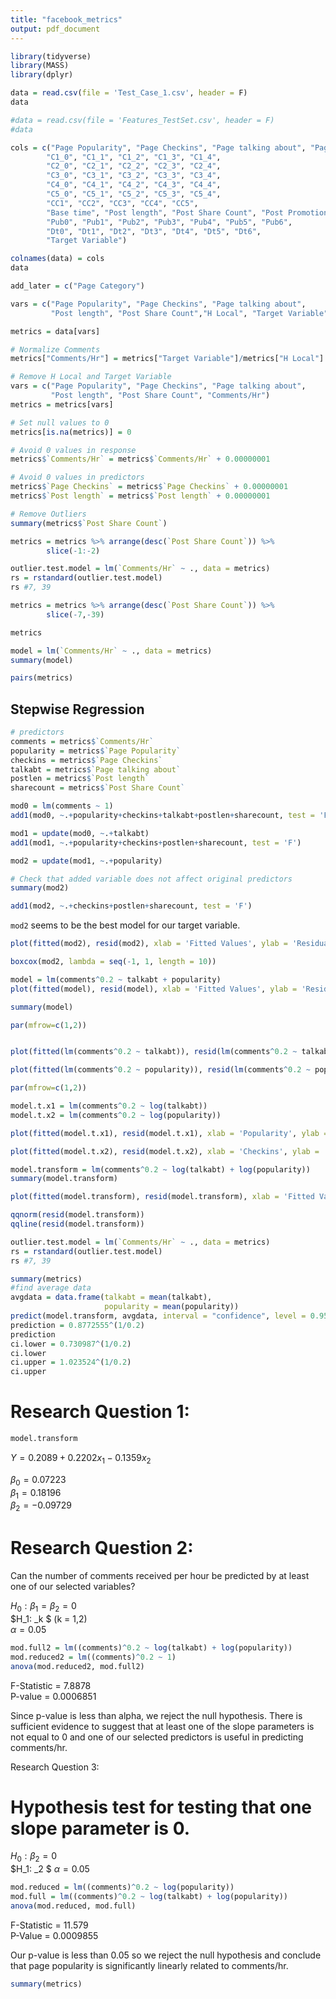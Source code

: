 ```yaml
---
title: "facebook_metrics"
output: pdf_document
---
```


```r
library(tidyverse)
library(MASS)
library(dplyr)
```



```r
data = read.csv(file = 'Test_Case_1.csv', header = F)
data
```

```r
#data = read.csv(file = 'Features_TestSet.csv', header = F)
#data
```




```r
cols = c("Page Popularity", "Page Checkins", "Page talking about", "Page Category",
        "C1_0", "C1_1", "C1_2", "C1_3", "C1_4",
        "C2_0", "C2_1", "C2_2", "C2_3", "C2_4",
        "C3_0", "C3_1", "C3_2", "C3_3", "C3_4",
        "C4_0", "C4_1", "C4_2", "C4_3", "C4_4",
        "C5_0", "C5_1", "C5_2", "C5_3", "C5_4",
        "CC1", "CC2", "CC3", "CC4", "CC5",
        "Base time", "Post length", "Post Share Count", "Post Promotion Status", "H Local",
        "Pub0", "Pub1", "Pub2", "Pub3", "Pub4", "Pub5", "Pub6",
        "Dt0", "Dt1", "Dt2", "Dt3", "Dt4", "Dt5", "Dt6",
        "Target Variable")

colnames(data) = cols
data
```


```r
add_later = c("Page Category")

vars = c("Page Popularity", "Page Checkins", "Page talking about",
         "Post length", "Post Share Count","H Local", "Target Variable")

metrics = data[vars]

# Normalize Comments
metrics["Comments/Hr"] = metrics["Target Variable"]/metrics["H Local"]

# Remove H Local and Target Variable
vars = c("Page Popularity", "Page Checkins", "Page talking about", 
         "Post length", "Post Share Count", "Comments/Hr")
metrics = metrics[vars]

# Set null values to 0
metrics[is.na(metrics)] = 0

# Avoid 0 values in response
metrics$`Comments/Hr` = metrics$`Comments/Hr` + 0.00000001

# Avoid 0 values in predictors
metrics$`Page Checkins` = metrics$`Page Checkins` + 0.00000001
metrics$`Post length` = metrics$`Post length` + 0.00000001

# Remove Outliers
summary(metrics$`Post Share Count`)

metrics = metrics %>% arrange(desc(`Post Share Count`)) %>%
        slice(-1:-2)

outlier.test.model = lm(`Comments/Hr` ~ ., data = metrics)
rs = rstandard(outlier.test.model)
rs #7, 39

metrics = metrics %>% arrange(desc(`Post Share Count`)) %>%
        slice(-7,-39)

metrics
```


```r
model = lm(`Comments/Hr` ~ ., data = metrics)
summary(model)
```


```r
pairs(metrics)
```


## Stepwise Regression

```r
# predictors
comments = metrics$`Comments/Hr`
popularity = metrics$`Page Popularity`
checkins = metrics$`Page Checkins`
talkabt = metrics$`Page talking about`
postlen = metrics$`Post length`
sharecount = metrics$`Post Share Count`
```

```r
mod0 = lm(comments ~ 1)
add1(mod0, ~.+popularity+checkins+talkabt+postlen+sharecount, test = 'F')
```

```r
mod1 = update(mod0, ~.+talkabt)
add1(mod1, ~.+popularity+checkins+postlen+sharecount, test = 'F')
```

```r
mod2 = update(mod1, ~.+popularity)

# Check that added variable does not affect original predictors
summary(mod2)
```

```r
add1(mod2, ~.+checkins+postlen+sharecount, test = 'F')
```

`mod2` seems to be the best model for our target variable.

```r
plot(fitted(mod2), resid(mod2), xlab = 'Fitted Values', ylab = 'Residuals', main = 'Residuals vs Fitted Value')
```

```r
boxcox(mod2, lambda = seq(-1, 1, length = 10))
```

```r
model = lm(comments^0.2 ~ talkabt + popularity)
plot(fitted(model), resid(model), xlab = 'Fitted Values', ylab = 'Residuals', main = 'Residuals vs Fitted Value')
```
```r
summary(model)
```

```r
par(mfrow=c(1,2))


plot(fitted(lm(comments^0.2 ~ talkabt)), resid(lm(comments^0.2 ~ talkabt)), xlab = 'Popularity', ylab = 'Residuals', main = 'Residuals vs Page Talkin About')

plot(fitted(lm(comments^0.2 ~ popularity)), resid(lm(comments^0.2 ~ popularity)), xlab = 'Checkins', ylab = 'Residuals', main = 'Residuals vs Page Popularity')
```


```r
par(mfrow=c(1,2))

model.t.x1 = lm(comments^0.2 ~ log(talkabt))
model.t.x2 = lm(comments^0.2 ~ log(popularity))

plot(fitted(model.t.x1), resid(model.t.x1), xlab = 'Popularity', ylab = 'Residuals', main = 'Residuals vs Page Talkin About')

plot(fitted(model.t.x2), resid(model.t.x2), xlab = 'Checkins', ylab = 'Residuals', main = 'Residuals vs Page Popularity')
```


```r
model.transform = lm(comments^0.2 ~ log(talkabt) + log(popularity))
summary(model.transform)
```

```r
plot(fitted(model.transform), resid(model.transform), xlab = 'Fitted Values', ylab = 'Residuals', main = 'Residuals vs Fitted Value')
```

```r
qqnorm(resid(model.transform))
qqline(resid(model.transform))
```

```r
outlier.test.model = lm(`Comments/Hr` ~ ., data = metrics)
rs = rstandard(outlier.test.model)
rs #7, 39
```


```r
summary(metrics)
#find average data
avgdata = data.frame(talkabt = mean(talkabt),
                     popularity = mean(popularity))
predict(model.transform, avgdata, interval = "confidence", level = 0.95) #0.8772555 0.730987 1.023524
prediction = 0.8772555^(1/0.2)
prediction
ci.lower = 0.730987^(1/0.2)
ci.lower
ci.upper = 1.023524^(1/0.2)
ci.upper
```



\newpage


# Research Question 1:  

```r
model.transform
```


$Y = 0.2089 + 0.2202x_1 - 0.1359x_2$

$\beta_0 = 0.07223$  
$\beta_1 = 0.18196$  
$\beta_2 = -0.09729$

# Research Question 2:

Can the number of comments received per hour be predicted by at least one of our selected variables?  

$H_0: \beta_1 = \beta_2 = 0$  
$H_1: \text{At least one } \beta_k \neq 0 $ (k = 1,2)  
$\alpha = 0.05$

```r
mod.full2 = lm((comments)^0.2 ~ log(talkabt) + log(popularity))
mod.reduced2 = lm((comments)^0.2 ~ 1)
anova(mod.reduced2, mod.full2)
```

F-Statistic = 7.8878  
P-value = 0.0006851

Since p-value is less than alpha, we reject the null hypothesis. There is sufficient evidence to suggest that at least one of the slope parameters is not equal to 0 and one of our selected predictors is useful in predicting comments/hr.  

Research Question 3:  

# Hypothesis test for testing that one slope parameter is 0.

$H_0: \beta_2 = 0$  
$H_1: \beta_2 \neq 0 $
$\alpha = 0.05$


```r
mod.reduced = lm((comments)^0.2 ~ log(popularity))
mod.full = lm((comments)^0.2 ~ log(talkabt) + log(popularity))
anova(mod.reduced, mod.full)
```

F-Statistic = 11.579  
P-Value = 0.0009855  

Our p-value is less than 0.05 so we reject the null hypothesis and conclude that page popularity is significantly linearly related to comments/hr.


```r
summary(metrics)
```
















































